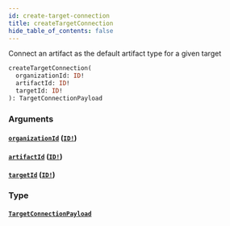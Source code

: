 ```yaml
---
id: create-target-connection
title: createTargetConnection
hide_table_of_contents: false
---
```



Connect an artifact as the default artifact type for a given target

```graphql
createTargetConnection(
  organizationId: ID!
  artifactId: ID!
  targetId: ID!
): TargetConnectionPayload
```


### Arguments

#### [`organizationId`](#) ([`ID!`](/swapi/scalars/id))




#### [`artifactId`](#) ([`ID!`](/swapi/scalars/id))




#### [`targetId`](#) ([`ID!`](/swapi/scalars/id))




### Type

#### [`TargetConnectionPayload`](/swapi/objects/target-connection-payload)
